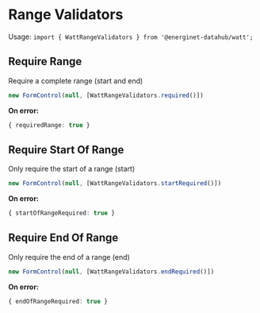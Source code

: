 # Range Validators
Usage: `import { WattRangeValidators } from '@energinet-datahub/watt';`

## Require Range
Require a complete range (start and end)
```ts
new FormControl(null, [WattRangeValidators.required()])
```

**On error:**
```ts
{ requiredRange: true }
```

## Require Start Of Range
Only require the start of a range (start)
```ts
new FormControl(null, [WattRangeValidators.startRequired()])
```

**On error:**
```ts
{ startOfRangeRequired: true }
```

## Require End Of Range
Only require the end of a range (end)
```ts
new FormControl(null, [WattRangeValidators.endRequired()])
```

**On error:**
```ts
{ endOfRangeRequired: true }
```
